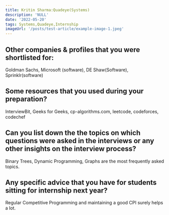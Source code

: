 ```yaml
---
title: Kritin Sharma:Quadeye(Systems)
description: 'NULL' 
date: '2022-05-20'
tags: Systems,Quadeye,Internship
imageUrl: '/posts/test-article/example-image-1.jpeg'
---
```


## Other companies & profiles that you were shortlisted for:
Goldman Sachs, Microsoft (software), DE Shaw(Software), Sprinklr(software) 

## Some resources that you used during your preparation?
InterviewBit, Geeks for Geeks, cp-algorithms.com, leetcode, codeforces, codechef

## Can you list down the the topics on which questions were asked in the interviews or any other insights on the interview process?
Binary Trees, Dynamic Programming, Graphs are the most frequently asked topics. 
## Any specific advice that you have for students sitting for internship next year?
Regular Competitive Programming and maintaining a good CPI surely helps a lot.

